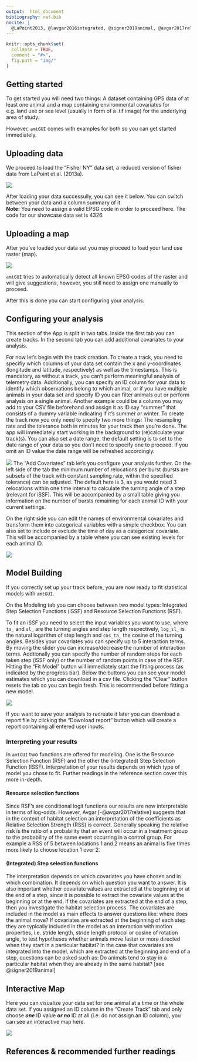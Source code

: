 ```yaml
---
output:  html_document
bibliography: ref.bib
nocite: | 
  @LaPoint2013, @lavgar2016integrated, @signer2019animal, @avgar2017relative, @thurfjell2014applications, @lele2013selection, @duchesne2015equivalence, @avgar2016iSSA
---
```


<!-- HELP.md is generated from HELP.Rmd Please edit that file -->

```r
knitr::opts_chunk$set(
  collapse = TRUE,
  comment = "#>",
  fig.path = "img/"
)
```

## Getting started

To get started you will need two things: A dataset containing GPS data of at least one animal and a map containing environmental covariates for e.g. land use or sea level (usually in form of a .tif image) for the underlying area of study.

However, `amtGUI` comes with examples for both so you can get started immediately.

## Uploading data

We proceed to load the "Fisher NY" data set, a reduced version of fisher data from LaPoint et al. (2013a).

![](img/data-wide.png)

After loading your data successully, you can see it below. You can switch between your data and a column summary of it.  
**Note:** You need to assign a valid EPSG code in order to proceed here. The code for our showcase data set is 4326.


## Uploading a map 

After you've loaded your data set you may proceed to load your land use raster (map).

![](img/map-wide.png)

`amtGUI` tries to automatically detect all known EPSG codes of the raster and will give suggestions, however, you still need to assign one manually to proceed.

After this is done you can start configuring your analysis.

## Configuring your analysis

This section of the App is split in two tabs. Inside the first tab you can create tracks. In the second tab you can add additional covariates to your analysis.

For now let's begin with the track creation. To create a track, you need to specifiy which columns of your data set contain the x and y-coordinates (longitude and latitude, respectively) as well as the timestamps. This is mandatory, as without a track, you can't perform meaningful analysis of telemetry data. Additionally, you can specify an ID column for your data to identify which observations belong to which animal, or if you have multiple animals in your data set and specify ID you can filter animals out or perform analysis on a single animal. Another example could be a column you may add to your CSV file beforehand and assign it as ID say "summer" that consists of a dummy variable indicating if it's summer or winter. To create the track now you only need to specify two more things: The resampling rate and the tolerance both in minutes for your track then you're done. The app will immediately start working in the background to (re)calculate your track(s). You can also set a date range, the default setting is to set to the date range of your data so you don't need to specify one to proceed. If you omit an ID value the date range will be refreshed accordingly.

![](img/track-wide.png)
The "Add Covariates" tab let's you configure your analysis further. On the left side of the tab the minimum number of relocations per burst (bursts are subsets of the track with constant sampling rate, within the specified tolerance) can be adjusted. The default here is 3, as you would need 3 relocations within one time interval to calculate the turning angle of a step (relevant for iSSF). This will be accompanied by a small table giving you information on the number of bursts remaining for each animal ID with your current settings.

On the right side you can edit the names of environmental covariates and transform them into categorical variables with a simple checkbox. You can also set to include or exclude the time of day as a categorical covariate. This will be accompanied by a table where you can see existing levels for each animal ID.

![](img/addc-wide.png)

## Model Building

If you correctly set up your track before, you are now ready to fit statistical models with `amtGUI`.

On the Modeling tab you can choose between two model types: Integrated Step Selection Functions (iSSF) and Resource Selection Functions (RSF).  

To fit an iSSF you need to select the input variables you want to use, where `ta_` and `sl_` are the turning angles and step length respectively, `log_sl_` is the natural logarithm of step length and `cos_ta_`  the cosine of the turning angles. Besides your covariates you can specify up to 5 interaction terms. By moving the slider you can increase/decrease the number of interaction terms. Addtionally you can specify the number of random steps for each taken step (iSSF only) or the number of random points in case of the RSF. Hitting the "Fit Model" button will immediately start the fitting process (as indicated by the progress bar). Below the buttons you can see your model estimates which you can download in a csv file. Clicking the "Clear" button resets the tab so you can begin fresh. This is recommended before fitting a new model. 

![](img/issf-wide.png)

If you want to save your analysis to recreate it later you can download a report file by clicking the "Download report" button which will create a report containing all entered user inputs.

### Interpreting your results

In `amtGUI` two functions are offered for modeling. One is the Resource Selection Function (RSF) and the other the (integrated) Step Selection Function (ISSF). Interpretation of your results depends on which type of model you chose to fit. Further readings in the reference section cover this more in-depth.

#### Resource selection functions
Since RSF's are conditional logit functions our results are now interpretable in terms of log-odds.
However, Avgar [-@avgar2017relative] suggests that in the context of habitat selection an interpretation of the coefficients as Relative Selection Strength (RSS) is correct. Generally speaking the relative risk is the ratio of a probability that an event will occur in a treatment group to the probability of the same event occurring in a control group. For example a RSS of 5 between locations 1 and 2 means an animal is five times more likely to choose location 1 over 2.

#### (Integrated) Step selection functions
The interpretation depends on which covariates you have chosen and in which combination. It depends on which question you want to answer. It is also important whether covariate values are extracted at the beginning or at the end of a step, since it is possible to extract the covariate values at the beginning or at the end. If the covariates are extracted at the end of a step, then you investigate the habitat selection process. The covariates are included in the model as main effects to answer questions like: where does the animal move? 
If covariates are extracted at the beginning of each step they are typically included in the model as an interaction with motion properties, i.e. stride length, stride length protocol or cosine of rotation angle, to test hypotheses whether animals move faster or more directed when they start in a particular habitat? In the case that covariates are integrated into the model, which are extracted at the beginning and end of a step, questions can be asked such as: Do animals tend to stay in a particular habitat when they are already in the same habitat? [see @signer2019animal]


## Interactive Map

Here you can visualize your data set for one animal at a time or the whole data set. If you assigned an ID column in the "Create Track" tab and only choose ***one*** ID value ***or no*** ID at all (i.e. do not assign an ID column), you can see an interactive map here.

![](img/intmap-wide.png)

## References & recommended further readings

